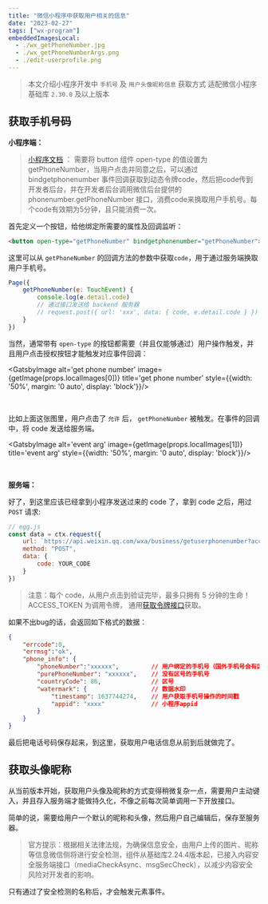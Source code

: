 ```yaml
---
title: "微信小程序中获取用户相关的信息"
date: "2023-02-27"
tags: ["wx-program"]
embeddedImagesLocal:
  - ./wx_getPhoneNumber.jpg
  - ./wx_getPhoneNumberArgs.png
  - ./edit-userprofile.png
---
```



> 本文介绍小程序开发中 `手机号` 及 `用户头像昵称信息` 获取方式
> 适配微信小程序基础库 `2.30.0` 及以上版本

## 获取手机号码

**小程序端：**

> [小程序文档](https://developers.weixin.qq.com/miniprogram/dev/framework/open-ability/getPhoneNumber.html) ： 需要将 button 组件 open-type 的值设置为 getPhoneNumber，当用户点击并同意之后，可以通过 bindgetphonenumber 事件回调获取到动态令牌code，然后把code传到开发者后台，并在开发者后台调用微信后台提供的 phonenumber.getPhoneNumber 接口，消费code来换取用户手机号。每个code有效期为5分钟，且只能消费一次。

首先定义一个按钮，给他绑定所需要的属性及回调监听：

```html
<button open-type="getPhoneNumber" bindgetphonenumber="getPhoneNumber">获取手机号</button>
```

这里可以从 `getPhoneNumber` 的回调方法的参数中获取`code`，用于通过服务端换取用户手机号。

```javascript
Page({
    getPhoneNumber(e: TouchEvent) {
        console.log(e.detail.code)
        // 通过接口发送给 backend 服务器
        // request.post({ url: 'xxx', data: { code, e.detail.code } })
    }
})
```

当然，通常带有 `open-type` 的按钮都需要（并且仅能够通过）用户操作触发，并且用户点击授权按钮才能触发对应事件回调：

<GatsbyImage alt='get phone number' image={getImage(props.localImages[0])} title='get phone number' style={{width: '50%', margin: '0 auto', display: 'block'}}/>

<br />

比如上面这张图里，用户点击了 `允许` 后， `getPhoneNumber` 被触发。在事件的回调中，将 code 发送给服务端。

<GatsbyImage alt='event arg' image={getImage(props.localImages[1])} title='event arg' style={{width: '50%', margin: '0 auto', display: 'block'}}/>

<br />

**服务端：**

好了，到这里应该已经拿到小程序发送过来的 code 了，拿到 code 之后，用过 `POST` 请求:

```javascript
// egg.js
const data = ctx.request({
    url: `https://api.weixin.qq.com/wxa/business/getuserphonenumber?access_token=${YOUR_ACCESS_TOKEN}`,
    method: "POST",
    data: {
        code: YOUR_CODE
    }
})
```

> 注意：每个 code，从用户点击到验证完毕，最多只拥有 5 分钟的生命！
> ACCESS_TOKEN 为调用令牌， 通用[获取令牌接口](https://developers.weixin.qq.com/doc/oplatform/Third-party_Platforms/2.0/api/ThirdParty/token/api_authorizer_token.html)获取。


如果不出bug的话，会返回如下格式的数据：

```json lines
{
    "errcode":0,
    "errmsg":"ok",
    "phone_info": {
        "phoneNumber":"xxxxxx",         // 用户绑定的手机号（国外手机号会有区号）
        "purePhoneNumber": "xxxxxx",    // 没有区号的手机号
        "countryCode": 86,              // 区号
        "watermark": {                  // 数据水印
            "timestamp": 1637744274,    // 用户获取手机号操作的时间戳
            "appid": "xxxx"             // 小程序appid
        }
    }
}
```

最后把电话号码保存起来，到这里，获取用户电话信息从前到后就做完了。

## 获取头像昵称

从当前版本开始，获取用户头像及昵称的方式变得稍微复杂一点，需要用户主动键入，并且存入服务端才能做持久化，不像之前每次简单调用一下开放接口。

简单的说，需要给用户一个默认的昵称和头像，然后用户自己编辑后，保存至服务器。

<GatsbyImage alt='获取用户头像昵称' image={getImage(props.localImages[2])} title='获取用户头像昵称'/>

> 官方提示：根据相关法律法规，为确保信息安全，由用户上传的图片、昵称等信息微信侧将进行安全检测，组件从基础库2.24.4版本起，已接入内容安全服务端接口（mediaCheckAsync、msgSecCheck），以减少内容安全风险对开发者的影响。

只有通过了安全检测的名称后，才会触发元素事件。
